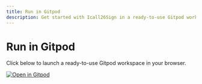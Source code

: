 ```yaml
---
title: Run in Gitpod
description: Get started with Icall26Sign in a ready-to-use Gitpod workspace in your browser.
---
```


# Run in Gitpod

Click below to launch a ready-to-use Gitpod workspace in your browser.

[![Open in Gitpod](https://gitpod.io/button/open-in-gitpod.svg)](https://gitpod.io/#https://github.com/documenso/documenso)
